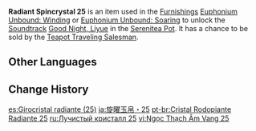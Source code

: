 {{Item Infobox
|id           = 141025
|image        = Item Radiant Spincrystal.png
|type         = Adventure Items
|group        = Radiant Spincrystals
|group2       = Liyue Spincrystals
|quality      = 4
|invCategory  = Precious Items
|description  = This wondrous crystal contains a certain rhythm, like something beautiful woven from delicate silk. These items can be found throughout the mainland or from merchants who collect curios. The tune held within this crystal can be revivified in your [[Serenitea Pot]] using either "[[Euphonium Unbound: Winding]]" or "[[Euphonium Unbound: Soaring]]." The tune contained within this [[Radiant Spincrystal]] is "[[Good Night, Liyue]]."
|source1      = [[Chubby]]
|track        = Good Night, Liyue
}}
'''Radiant Spincrystal 25''' is an item used in the [[Furnishings]] [[Euphonium Unbound: Winding]] or [[Euphonium Unbound: Soaring]] to unlock the [[Soundtrack]] [[Good Night, Liyue]] in the [[Serenitea Pot]]. It has a chance to be sold by the [[Teapot Traveling Salesman]].

==Other Languages==
{{Other Languages
|default_hidden = 1
|en      = Radiant Spincrystal 25
|zhs     = 旋曜玉帛・其二十五
|zhs_rm  = Xuán Yào Yùbó - Qí Èrshíwǔ
|zht     = 旋曜玉帛・其二十五
|zht_rm  = Xuán Yào Yùbó - Qí Èrshíwǔ
|ja      = 旋曜玉帛・25
|ja_rm   = Sen'you Gyokuhaku - Nijuugo{{Assumed}}
|ko      = 빛나는 결정・25
|ko_rm   = Binnaneun Gyeoljeong - Isibo
|es      = Girocristal radiante (25)
|fr      = Gyrocristal radiant 25
|ru      = Лучистый кристалл {{tt|25|}}
|th      = Radiant Spincrystal 25
|vi      = Ngọc Thạch Âm Vang 25
|de      = Strahlender Drehkristall XXV
|id      = Radiant Spincrystal 25
|pt      = Cristal Rodopiante Radiante 25
|tr      = Parlak Burgu Kristal 25
|it      = Voltacristallo radioso 25
}}

==Change History==
{{Change History|2.4}}

[[es:Girocristal radiante (25)]]
[[ja:旋曜玉帛・25]]
[[pt-br:Cristal Rodopiante Radiante 25]]
[[ru:Лучистый кристалл 25]]
[[vi:Ngọc Thạch Âm Vang 25]]
